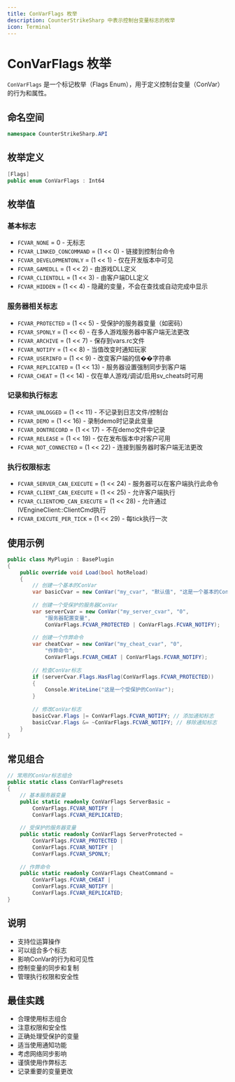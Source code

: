 ```yaml
---
title: ConVarFlags 枚举
description: CounterStrikeSharp 中表示控制台变量标志的枚举
icon: Terminal
---
```


# ConVarFlags 枚举

`ConVarFlags` 是一个标记枚举（Flags Enum），用于定义控制台变量（ConVar）的行为和属性。

## 命名空间

```csharp
namespace CounterStrikeSharp.API
```

## 枚举定义

```csharp
[Flags]
public enum ConVarFlags : Int64
```

## 枚举值

### 基本标志

- `FCVAR_NONE` = 0 - 无标志
- `FCVAR_LINKED_CONCOMMAND` = (1 &lt;&lt; 0) - 链接到控制台命令
- `FCVAR_DEVELOPMENTONLY` = (1 &lt;&lt; 1) - 仅在开发版本中可见
- `FCVAR_GAMEDLL` = (1 &lt;&lt; 2) - 由游戏DLL定义
- `FCVAR_CLIENTDLL` = (1 &lt;&lt; 3) - 由客户端DLL定义
- `FCVAR_HIDDEN` = (1 &lt;&lt; 4) - 隐藏的变量，不会在查找或自动完成中显示

### 服务器相关标志

- `FCVAR_PROTECTED` = (1 &lt;&lt; 5) - 受保护的服务器变量（如密码）
- `FCVAR_SPONLY` = (1 &lt;&lt; 6) - 在多人游戏服务器中客户端无法更改
- `FCVAR_ARCHIVE` = (1 &lt;&lt; 7) - 保存到vars.rc文件
- `FCVAR_NOTIFY` = (1 &lt;&lt; 8) - 当值改变时通知玩家
- `FCVAR_USERINFO` = (1 &lt;&lt; 9) - 改变客户端的信��字符串
- `FCVAR_REPLICATED` = (1 &lt;&lt; 13) - 服务器设置强制同步到客户端
- `FCVAR_CHEAT` = (1 &lt;&lt; 14) - 仅在单人游戏/调试/启用sv_cheats时可用

### 记录和执行标志

- `FCVAR_UNLOGGED` = (1 &lt;&lt; 11) - 不记录到日志文件/控制台
- `FCVAR_DEMO` = (1 &lt;&lt; 16) - 录制demo时记录此变量
- `FCVAR_DONTRECORD` = (1 &lt;&lt; 17) - 不在demo文件中记录
- `FCVAR_RELEASE` = (1 &lt;&lt; 19) - 仅在发布版本中对客户可用
- `FCVAR_NOT_CONNECTED` = (1 &lt;&lt; 22) - 连接到服务器时客户端无法更改

### 执行权限标志

- `FCVAR_SERVER_CAN_EXECUTE` = (1 &lt;&lt; 24) - 服务器可以在客户端执行此命令
- `FCVAR_CLIENT_CAN_EXECUTE` = (1 &lt;&lt; 25) - 允许客户端执行
- `FCVAR_CLIENTCMD_CAN_EXECUTE` = (1 &lt;&lt; 28) - 允许通过IVEngineClient::ClientCmd执行
- `FCVAR_EXECUTE_PER_TICK` = (1 &lt;&lt; 29) - 每tick执行一次

## 使用示例

```csharp
public class MyPlugin : BasePlugin
{
    public override void Load(bool hotReload)
    {
        // 创建一个基本的ConVar
        var basicCvar = new ConVar("my_cvar", "默认值", "这是一个基本的ConVar");
        
        // 创建一个受保护的服务器ConVar
        var serverCvar = new ConVar("my_server_cvar", "0", 
            "服务器配置变量",
            ConVarFlags.FCVAR_PROTECTED | ConVarFlags.FCVAR_NOTIFY);
        
        // 创建一个作弊命令
        var cheatCvar = new ConVar("my_cheat_cvar", "0",
            "作弊命令",
            ConVarFlags.FCVAR_CHEAT | ConVarFlags.FCVAR_NOTIFY);
        
        // 检查ConVar标志
        if (serverCvar.Flags.HasFlag(ConVarFlags.FCVAR_PROTECTED))
        {
            Console.WriteLine("这是一个受保护的ConVar");
        }
        
        // 修改ConVar标志
        basicCvar.Flags |= ConVarFlags.FCVAR_NOTIFY; // 添加通知标志
        basicCvar.Flags &= ~ConVarFlags.FCVAR_NOTIFY; // 移除通知标志
    }
}
```

## 常见组合

```csharp
// 常用的ConVar标志组合
public static class ConVarFlagPresets
{
    // 基本服务器变量
    public static readonly ConVarFlags ServerBasic = 
        ConVarFlags.FCVAR_NOTIFY | 
        ConVarFlags.FCVAR_REPLICATED;
    
    // 受保护的服务器变量
    public static readonly ConVarFlags ServerProtected = 
        ConVarFlags.FCVAR_PROTECTED | 
        ConVarFlags.FCVAR_NOTIFY | 
        ConVarFlags.FCVAR_SPONLY;
    
    // 作弊命令
    public static readonly ConVarFlags CheatCommand = 
        ConVarFlags.FCVAR_CHEAT | 
        ConVarFlags.FCVAR_NOTIFY | 
        ConVarFlags.FCVAR_REPLICATED;
}
```

## 说明

- 支持位运算操作
- 可以组合多个标志
- 影响ConVar的行为和可见性
- 控制变量的同步和复制
- 管理执行权限和安全性

## 最佳实践

- 合理使用标志组合
- 注意权限和安全性
- 正确处理受保护的变量
- 适当使用通知功能
- 考虑网络同步影响
- 谨慎使用作弊标志
- 记录重要的变量更改
